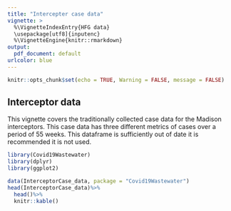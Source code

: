 ```yaml
---
title: "Intercepter case data"
vignette: >
  %\VignetteIndexEntry{HFG data}
  \usepackage[utf8]{inputenc}
  %\VignetteEngine{knitr::rmarkdown}
output:
  pdf_document: default
urlcolor: blue
---
```


```r
knitr::opts_chunk$set(echo = TRUE, Warning = FALSE, message = FALSE)
```

## Interceptor data

This vignette covers the traditionally collected case data for the Madison interceptors. This case data has three different metrics of cases over a period of 55 weeks. This dataframe is sufficiently out of date it is recommended it is not used.
```r
library(Covid19Wastewater)
library(dplyr)
library(ggplot2)

data(InterceptorCase_data, package = "Covid19Wastewater")
head(InterceptorCase_data)%>%
  head()%>%
  knitr::kable()
```

```r

```


```r
```